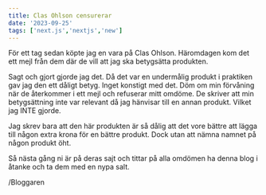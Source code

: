 ```yaml
---
title: Clas Ohlson censurerar
date: '2023-09-25'
tags: ['next.js','nextjs','new']
---
```


För ett tag sedan köpte jag en vara på Clas Ohlson. Häromdagen kom det ett mejl från dem där de vill att jag ska betygsätta produkten.

Sagt och gjort gjorde jag det. Då det var en undermålig produkt i praktiken gav jag den ett dåligt betyg. Inget konstigt med det. Döm om min förvåning när de återkommer i ett mejl och refuserar mitt omdöme. De skriver att min betygsättning inte var relevant då jag hänvisar till en annan produkt. Vilket jag INTE gjorde.

Jag skrev bara att den här produkten är så dålig att det vore bättre att lägga till någon extra krona för en bättre produkt. Dock utan att nämna namnet på någon produkt öht.

Så nästa gång ni är på deras sajt och tittar på alla omdömen ha denna blog i åtanke och ta dem med en nypa salt.

/Bloggaren
